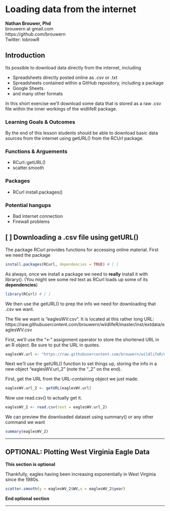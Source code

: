 # Loading data from the internet

| **Nathan Brouwer, Phd**
| brouwern at gmail.com
| https://github.com/brouwern
| Twitter: lobrowR

## Introduction

Its possible to download data directly from the internet, including

* Spreadsheets directly posted online as .csv or .txt
* Spreadsheets contained within a GitHub repository, including a package
* Google Sheets
* and many other formats

In this short exercise we'll download some data that is stored as a raw .csv file within the inner workings of the widlifeR package.  

### Learning Goals & Outcomes

By the end of this lesson students should be able to download basic data sources from the internet using getURL() from the RCUrl package.

  
### Functions & Arguements

* RCurl::getURL()
* scatter.smooth

### Packages 

* RCurl
install.packages()

### Potential hangups

* Bad internet connection
* Firewall problems



## [ ] Downloading a .csv file using getURL()

The package RCurl provides functions for accessing online material.  First we need the package

```r
install.packages(RCurl, dependencies = TRUE) # [ ]
```

As always, once we install a package we need to **really** install it with library(). (You might see some red text as RCurl loads up some of its **dependencies**)
```r
library(RCurl) # [ ]
```

We then use the getURL() to prep the info we need for downloading that .csv we want.

| The file we want is "eaglesWV.csv".  It is located at this rather long URL:
| https://raw.githubusercontent.com/brouwern/wildlifeR/master/inst/extdata/eaglesWV.csv

First, we'll use the "<-" assignment operator to store the shortened URL in an R object.  Be sure to put the URL in quotes.
```r
eaglesWV.url <- "https://raw.githubusercontent.com/brouwern/wildlifeR/master/inst/extdata/eaglesWV.csv" # [ ]
```

Next we'll use the getURL() function to set things up, storing the info in a new object "eaglesWV.url_2"  (note the "_2" on the end).

First, get the URL from the URL-containing object we just made.
```r
eaglesWV.url_2 <- getURL(eaglesWV.url)
```

Now use read.csv() to actually get it.
```r
eaglesWV_2 <- read.csv(text = eaglesWV.url_2)
```

We can preview the downloaded dataset using summary() or any other command we want

```r
summary(eaglesWV_2)
```



----------------------

## OPTIONAL: Plotting West Virginia Eagle Data

**This section is optional** 

Thankfully, eagles having been increasing exponentially in West Virginia since the 1980s.
```r
scatter.smooth(y = eaglesWV_2$WV,x = eaglesWV_2$year)
```

**End optional section** 

----------------------



